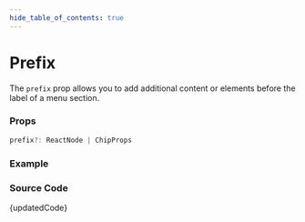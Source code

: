 ```yaml
---
hide_table_of_contents: true
---
```



# Prefix


The `prefix` prop allows you to add additional content or elements before the label of a menu section.

### Props

```ts noCopy
prefix?: ReactNode | ChipProps
```

### Example

<BrowserWindow url='/vertical-menu/menu-section/prefix'>
  <Provider>
    <Prefix />
  </Provider>
</BrowserWindow>

### Source Code

<TsToJsCodeSnippet>{updatedCode}</TsToJsCodeSnippet>
